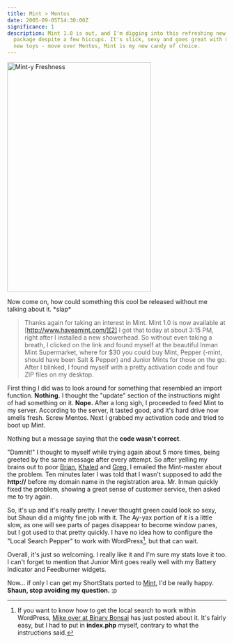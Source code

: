 ```yaml
---
title: Mint > Mentos
date: 2005-09-05T14:30:00Z
significance: 1
description: Mint 1.0 is out, and I'm digging into this refreshing new stats
  package despite a few hiccups. It's slick, sexy and goes great with my other
  new toys - move over Mentos, Mint is my new candy of choice.
---
```


[<img src="https://static.flickr.com/33/40622160_5f5d08a13b.jpg" width="330" height="527" class="posted" alt="Mint-y Freshness" />][1]

Now come on, how could something this cool be released without me talking about it. \*slap\*

> Thanks again for taking an interest in Mint. Mint 1.0 is now available at [http://www.haveamint.com/][2]
> I got that today at about 3:15 PM, right after I installed a new showerhead. So without even taking a breath, I clicked on the link and found myself at the beautiful Inman Mint Supermarket, where for $30 you could buy Mint, Pepper (-mint, should have been Salt & Pepper) and Junior Mints for those on the go. After I blinked, I found myself with a pretty activation code and four ZIP files on my desktop.

First thing I did was to look around for something that resembled an import function. **Nothing.** I thought the "update" section of the instructions might of had something on it. **Nope.** After a long sigh, I proceeded to feed Mint to my server. According to the server, it tasted good, and it's hard drive now smells fresh. Screw Mentos. Next I grabbed my activation code and tried to boot up Mint.

Nothing but a message saying that the **code wasn't correct**.

"Damnit!" I thought to myself while trying again about 5 more times, being greeted by the same message after every attempt. So after yelling my brains out to poor <a href="http://solutionwatch.com" rel="friend">Brian,</a> <a href="http://brokenkode.com" rel="friend">Khaled</a> and <a href="http://www.airbagindustries.com" rel="friend met">Greg,</a> I emailed the Mint-master about the problem. Ten minutes later I was told that I wasn't supposed to add the **http://** before my domain name in the registration area. Mr. Inman quickly fixed the problem, showing a great sense of customer service, then asked me to try again.

So, it's up and it's really pretty. I never thought green could look so sexy, but Shaun did a mighty fine job with it. The Ay-yax portion of it is a little slow, as one will see parts of pages disappear to become window panes, but I got used to that pretty quickly. I have no idea how to configure the "Local Search Pepper" to work with WordPress[^1], but that can wait.

Overall, it's just so welcoming. I really like it and I'm sure my stats love it too. I can't forget to mention that Junior Mint goes really well with my Battery Indicator and Feedburner widgets.

Now... if only I can get my ShortStats ported to [Mint][3], I'd be really happy. **Shaun, stop avoiding my question.** :p

[^1]: If you want to know how to get the local search to work within WordPress, [Mike over at Binary Bonsai][4] has just posted about it. It's fairly easy, but I had to put in **index.php** myself, contrary to what the instructions said.

[1]: http://www.flickr.com/photos/avalonstar/40622160/ 'Photo Sharing'
[2]: http://www.haveamint.com
[3]: http://www.avalonstar.com/mint/
[4]: http://binarybonsai.com/archives/2005/09/06/mint-local-searches-with-wordpress/
